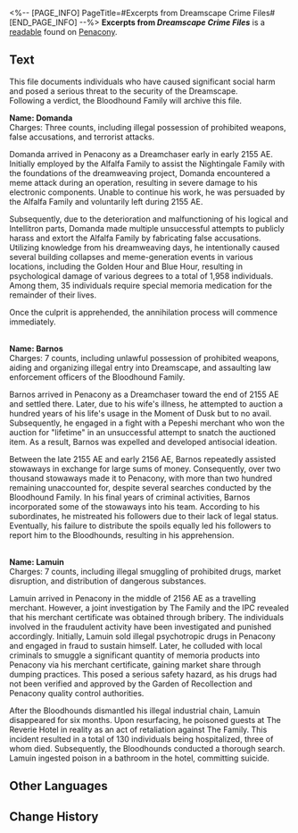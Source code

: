 <%-- [PAGE_INFO]
PageTitle=#Excerpts from Dreamscape Crime Files#
[END_PAGE_INFO] --%>
{{Readable Infobox
|id           = 339
|partIds      = 190616
|title        = Excerpts from ''Dreamscape Crime Files''
|image        = Item Penacony Readable 3.png
|world        = Penacony
|parts        = 1
|author       = <!--to be added-->
|description  = Criminal files archived by the Bloodhound Family, documenting some Dreamchaser crimes with particularly heinous influences.
|part1        = Excerpts from ''Dreamscape Crime Files''
|source1      = {{cx|Source missing}}
|characters   = 
|factions     = 
}}
'''Excerpts from ''Dreamscape Crime Files''''' is a [[readable]] found on [[Penacony]].
<!--
==Location==
{{Map Embed|<map name>|<marker id>}}
-->
==Text==
This file documents individuals who have caused significant social harm and posed a serious threat to the security of the Dreamscape.<br />Following a verdict, the Bloodhound Family will archive this file.

'''Name: Domanda'''<br />Charges: Three counts, including illegal possession of prohibited weapons, false accusations, and terrorist attacks.

Domanda arrived in Penacony as a Dreamchaser early in early 2155 AE. Initially employed by the Alfalfa Family to assist the Nightingale Family with the foundations of the dreamweaving project, Domanda encountered a meme attack during an operation, resulting in severe damage to his electronic components. Unable to continue his work, he was persuaded by the Alfalfa Family and voluntarily left during 2155 AE.

Subsequently, due to the deterioration and malfunctioning of his logical and Intellitron parts, Domanda made multiple unsuccessful attempts to publicly harass and extort the Alfalfa Family by fabricating false accusations. Utilizing knowledge from his dreamweaving days, he intentionally caused several building collapses and meme-generation events in various locations, including the Golden Hour and Blue Hour, resulting in psychological damage of various degrees to a total of 1,958 individuals. Among them, 35 individuals require special memoria medication for the remainder of their lives.

Once the culprit is apprehended, the annihilation process will commence immediately.

<br />'''Name: Barnos'''<br />Charges: 7 counts, including unlawful possession of prohibited weapons, aiding and organizing illegal entry into Dreamscape, and assaulting law enforcement officers of the Bloodhound Family.

Barnos arrived in Penacony as a Dreamchaser toward the end of 2155 AE and settled there. Later, due to his wife's illness, he attempted to auction a hundred years of his life's usage in the Moment of Dusk but to no avail. Subsequently, he engaged in a fight with a Pepeshi merchant who won the auction for "lifetime" in an unsuccessful attempt to snatch the auctioned item. As a result, Barnos was expelled and developed antisocial ideation.

Between the late 2155 AE and early 2156 AE, Barnos repeatedly assisted stowaways in exchange for large sums of money. Consequently, over two thousand stowaways made it to Penacony, with more than two hundred remaining unaccounted for, despite several searches conducted by the Bloodhound Family. In his final years of criminal activities, Barnos incorporated some of the stowaways into his team. According to his subordinates, he mistreated his followers due to their lack of legal status. Eventually, his failure to distribute the spoils equally led his followers to report him to the Bloodhounds, resulting in his apprehension.

<br />'''Name: Lamuin'''<br />Charges: 7 counts, including illegal smuggling of prohibited drugs, market disruption, and distribution of dangerous substances.

Lamuin arrived in Penacony in the middle of 2156 AE as a travelling merchant. However, a joint investigation by The Family and the IPC revealed that his merchant certificate was obtained through bribery. The individuals involved in the fraudulent activity have been investigated and punished accordingly. Initially, Lamuin sold illegal psychotropic drugs in Penacony and engaged in fraud to sustain himself. Later, he colluded with local criminals to smuggle a significant quantity of memoria products into Penacony via his merchant certificate, gaining market share through dumping practices. This posed a serious safety hazard, as his drugs had not been verified and approved by the Garden of Recollection and Penacony quality control authorities.

After the Bloodhounds dismantled his illegal industrial chain, Lamuin disappeared for six months. Upon resurfacing, he poisoned guests at The Reverie Hotel in reality as an act of retaliation against The Family. This incident resulted in a total of 130 individuals being hospitalized, three of whom died. Subsequently, the Bloodhounds conducted a thorough search. Lamuin ingested poison in a bathroom in the hotel, committing suicide.

<!--
==Trivia==
* 
-->
==Other Languages==
{{Other Languages
|en   = Excerpts from ''Dreamscape Crime Files''
|zhs  = 《梦境犯罪档案》节选
|zht  = 《夢境犯罪檔案》節選
|ja   = 『夢境犯罪アーカイブ』抜粋
|ko   = ≪꿈세계 범죄 파일≫ 발췌
|es   = Extractos de «Expedientes de crímenes del paisaje onírico»
|fr   = Extrait des ''archives criminelles du Pays des rêves''
|ru   = Выдержки из «Криминального досье Мира грёз»
|th   = เนื้อหาที่ตัดมาจาก "เอกสารอาชญากรรมในแดนฝัน"
|vi   = Trích Đoạn "Hồ Sơ Tội Phạm Cõi Mộng"
|de   = Auszüge aus den „Fallakten der Traumlandschaft“
|id   = Kutipan "Arsip Kriminal Dunia Mimpi"
|pt   = Trechos dos Arquivos de Crime do Mundonírico
}}

==Change History==
{{Change History|2.1}}